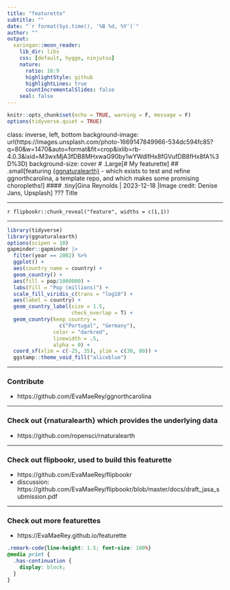 ```yaml
---
title: "featurette"
subtitle: ""
date: "`r format(Sys.time(), '%B %d, %Y')`"
author: ""
output:
  xaringan::moon_reader:
    lib_dir: libs
    css: [default, hygge, ninjutsu]
    nature:
      ratio: 16:9
      highlightStyle: github
      highlightLines: true
      countIncrementalSlides: false
    seal: false
---
```





```r
knitr::opts_chunk$set(echo = TRUE, warning = F, message = F)
options(tidyverse.quiet = TRUE)
```

class: inverse, left, bottom
background-image: url(https://images.unsplash.com/photo-1669147849966-534dc594fc85?q=80&w=1470&auto=format&fit=crop&ixlib=rb-4.0.3&ixid=M3wxMjA3fDB8MHxwaG90by1wYWdlfHx8fGVufDB8fHx8fA%3D%3D)
background-size: cover
# .Large[# My featurette]
## .small[featuring [{ggnaturalearth}](https://github.com/EvaMaeRey/ggnaturalearth) - which exists to test and refine ggnorthcarolina, a template repo, and which makes some promising choropleths!]
#### .tiny[Gina Reynolds | 2023-12-18 |Image credit: Denise Jans, Upsplash]
???
Title 

---


`r flipbookr::chunk_reveal("feature", widths = c(1,1))`

---

```r
library(tidyverse)
library(ggnaturalearth)
options(scipen = 10)
gapminder::gapminder |>
  filter(year == 2002) %>% 
  ggplot() +
  aes(country_name = country) +
  geom_country() + 
  aes(fill = pop/1000000) + 
  labs(fill = "Pop (millions)") +
  scale_fill_viridis_c(trans = "log10") +
  aes(label = country) +
  geom_country_label(size = 1.5,
                     check_overlap = T) + 
  geom_country(keep_country = 
                 c("Portugal", "Germany"), 
               color = "darkred", 
               linewidth = .5,
               alpha = 0) +
  coord_sf(xlim = c(-25, 35), ylim = c(30, 80)) + 
  ggstamp::theme_void_fill("aliceblue")
```


---

### Contribute

- https://github.com/EvaMaeRey/ggnorthcarolina

---



### Check out {rnaturalearth} which provides the underlying data

- https://github.com/ropensci/rnaturalearth


---

### Check out flipbookr, used to build this featurette

- https://github.com/EvaMaeRey/flipbookr
- discussion: https://github.com/EvaMaeRey/flipbookr/blob/master/docs/draft_jasa_submission.pdf 

---

### Check out more featurettes

- https://EvaMaeRey.github.io/featurette




```css
.remark-code{line-height: 1.5; font-size: 100%}
@media print {
  .has-continuation {
    display: block;
  }
}
```

